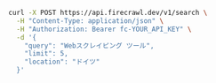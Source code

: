 ```bash cURL
curl -X POST https://api.firecrawl.dev/v1/search \
  -H "Content-Type: application/json" \
  -H "Authorization: Bearer fc-YOUR_API_KEY" \
  -d '{
    "query": "Webスクレイピング ツール",
    "limit": 5,
    "location": "ドイツ"
  }'
```
